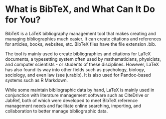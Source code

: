 # What is BibTeX, and What Can It Do for You?

BibTeX is a LaTeX bibliography management tool that makes creating and managing bibliographies much easier. It can create citations and references for articles, books, websites, etc. BibTeX files have the file extension .bib.

The tool is mainly used to create bibliographies and citations for LaTeX documents, a typesetting system often used by mathematicians, physicists, and computer scientists - or students of these disciplines. However, LaTeX has also found its way into other fields such as psychology, biology, sociology, and even law (see jurabib). It is also used for Pandoc-based systems such as R Markdown.

While some maintain bibliographic data by hand, LaTeX is mainly used in conjunction with literature management software such as CiteDrive or JabRef, both of which were developed to meet BibTeX reference management needs and facilitate online searching, importing, and collaboration to better manage bibliographic data.
